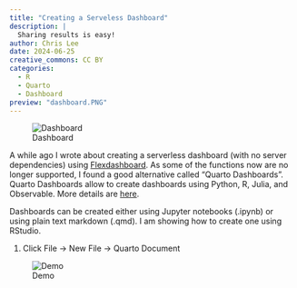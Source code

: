 ```yaml
---
title: "Creating a Serveless Dashboard"
description: |
  Sharing results is easy!
author: Chris Lee
date: 2024-06-25
creative_commons: CC BY
categories:
  - R 
  - Quarto
  - Dashboard
preview: "dashboard.PNG"
---
```


![Dashboard](dashboard.PNG)

A while ago I wrote about creating a serverless dashboard (with no server dependencies) using [Flexdashboard](https://clfee.github.io/r/dashboard/crosstalk-dashboard/). As some of the functions now are no longer supported, I found a good alternative called "Quarto Dashboards". Quarto Dashboards allow to create dashboards using Python, R, Julia, and Observable. More details are [here](https://quarto.org/docs/dashboards/).

Dashboards can be created either using Jupyter notebooks (.ipynb) or using plain text markdown (.qmd). I am showing how to create one using RStudio.

1.  Click File -\> New File -\> Quarto Document

![Demo](demo.PNG)
